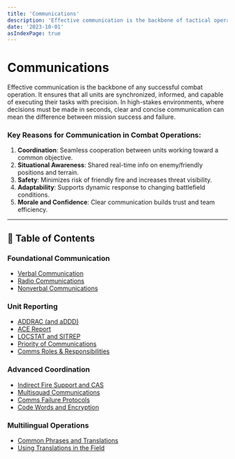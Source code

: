 ```yaml
---
title: 'Communications'
description: 'Effective communication is the backbone of tactical operations. This section outlines all the verbal, radio, nonverbal, and reporting techniques used within the SPECTRE SOP.'
date: '2023-10-01'
asIndexPage: true
---
```


# Communications

Effective communication is the backbone of any successful combat operation. It ensures that all units are synchronized, informed, and capable of executing their tasks with precision. In high-stakes environments, where decisions must be made in seconds, clear and concise communication can mean the difference between mission success and failure.

### Key Reasons for Communication in Combat Operations:

1. **Coordination**: Seamless cooperation between units working toward a common objective.
2. **Situational Awareness**: Shared real-time info on enemy/friendly positions and terrain.
3. **Safety**: Minimizes risk of friendly fire and increases threat visibility.
4. **Adaptability**: Supports dynamic response to changing battlefield conditions.
5. **Morale and Confidence**: Clear communication builds trust and team efficiency.

---

## 📘 Table of Contents

### Foundational Communication

- [Verbal Communication](/sop/communications/verbal-communication)
- [Radio Communications](/sop/communications/radio-communications)
- [Nonverbal Communications](/sop/communications/nonverbal-communications)

### Unit Reporting

- [ADDRAC (and aDDD)](/sop/communications/unit-reporting/ddd)
- [ACE Report](/sop/communications/unit-reporting/ace-report)
- [LOCSTAT and SITREP](/sop/communications/unit-reporting/locstat-sitrep)
- [Priority of Communications](/sop/communications/unit-reporting/priority-of-comms)
- [Comms Roles & Responsibilities](/sop/communications/unit-reporting/comms-roles)

### Advanced Coordination

- [Indirect Fire Support and CAS](/sop/communications/advanced-coordination/indirect-fire-support)
- [Multisquad Communications](/sop/communications/advanced-coordination/multisection-comms)
- [Comms Failure Protocols](/sop/communications/advanced-coordination/comms-failure)
- [Code Words and Encryption](/sop/communications/advanced-coordination/code-words)

### Multilingual Operations

- [Common Phrases and Translations](/sop/communications/multilingual-operations/common-phrases)
- [Using Translations in the Field](/sop/communications/multilingual-operations/field-translation)
